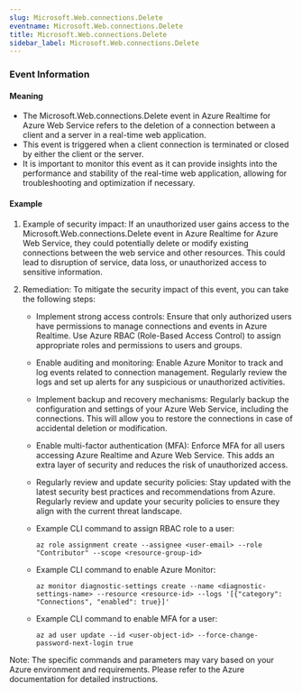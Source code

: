 ```yaml
--- 
slug: Microsoft.Web.connections.Delete
eventname: Microsoft.Web.connections.Delete
title: Microsoft.Web.connections.Delete
sidebar_label: Microsoft.Web.connections.Delete
---
```

                       
### Event Information

#### Meaning

- The Microsoft.Web.connections.Delete event in Azure Realtime for Azure Web Service refers to the deletion of a connection between a client and a server in a real-time web application.
- This event is triggered when a client connection is terminated or closed by either the client or the server.
- It is important to monitor this event as it can provide insights into the performance and stability of the real-time web application, allowing for troubleshooting and optimization if necessary.

#### Example

1. Example of security impact: If an unauthorized user gains access to the Microsoft.Web.connections.Delete event in Azure Realtime for Azure Web Service, they could potentially delete or modify existing connections between the web service and other resources. This could lead to disruption of service, data loss, or unauthorized access to sensitive information.

2. Remediation: To mitigate the security impact of this event, you can take the following steps:

   - Implement strong access controls: Ensure that only authorized users have permissions to manage connections and events in Azure Realtime. Use Azure RBAC (Role-Based Access Control) to assign appropriate roles and permissions to users and groups.

   - Enable auditing and monitoring: Enable Azure Monitor to track and log events related to connection management. Regularly review the logs and set up alerts for any suspicious or unauthorized activities.

   - Implement backup and recovery mechanisms: Regularly backup the configuration and settings of your Azure Web Service, including the connections. This will allow you to restore the connections in case of accidental deletion or modification.

   - Enable multi-factor authentication (MFA): Enforce MFA for all users accessing Azure Realtime and Azure Web Service. This adds an extra layer of security and reduces the risk of unauthorized access.

   - Regularly review and update security policies: Stay updated with the latest security best practices and recommendations from Azure. Regularly review and update your security policies to ensure they align with the current threat landscape.

   - Example CLI command to assign RBAC role to a user:
     ```
     az role assignment create --assignee <user-email> --role "Contributor" --scope <resource-group-id>
     ```

   - Example CLI command to enable Azure Monitor:
     ```
     az monitor diagnostic-settings create --name <diagnostic-settings-name> --resource <resource-id> --logs '[{"category": "Connections", "enabled": true}]'
     ```

   - Example CLI command to enable MFA for a user:
     ```
     az ad user update --id <user-object-id> --force-change-password-next-login true
     ```

Note: The specific commands and parameters may vary based on your Azure environment and requirements. Please refer to the Azure documentation for detailed instructions.


 